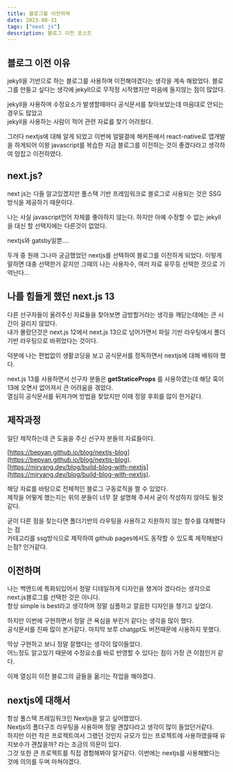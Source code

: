 ```yaml
---
title: 블로그를 이전하며
date: 2023-08-31
tags: ["next js"]
description: 블로그 이전 포스트
---
```


## 블로그 이전 이유

jekyll을 기반으로 하는 블로그를 사용하며 이전해야겠다는 생각을 계속 해왔었다.
블로그를 만들고 싶다는 생각에 jekyll으로 무작정 시작했지만 마음에 들지않는 점이 많았다.

jekyll을 사용하며 수정요소가 발생할때마다 공식문서를 찾아보았는데 마음대로 안되는 경우도 많았고  
jekyll을 사용하는 사람이 적어 관련 자료를 찾기 어려웠다.

그러다 nextjs에 대해 알게 되었고 이번에 얼떨결에 해커톤에서 react-native로 앱개발을 하게되어 이왕 javascript를 복습한 지금 블로그를 이전하는 것이 좋겠다라고 생각하여 맘잡고 이전하였다.

## next.js?

next js는 다들 알고있겠지만 풀스택 기반 프레임워크로 블로그로 사용되는 것은 SSG방식을 제공하기 때문이다.

나는 사실 javascript언어 자체를 좋아하지 않는다. 하지만 아예 수정할 수 없는 jekyll을 대신 할 선택지에는 다른것이 없었다.

nextjs와 gatsby일뿐....

두개 중 원래 그나마 궁금했었던 nextjs를 선택하여 블로그를 이전하게 되었다.
이렇게 말하면 대충 선택한거 같지만 그때의 나는 사용자수, 여러 자료 유무등 선택한 것으로 기억난다...

## 나를 힘들게 했던 next.js 13

다른 선구자들이 올려주신 자료들을 찾아보면 금방할거라는 생각을 깨닫는데에는 큰 시간이 걸리지 않았다.  
내가 몰랐던것은 next.js 12에서 next.js 13으로 넘어가면서 파일 기반 라우팅에서 폴더 기반 라우팅으로 바뀌었다는 것이다.

덕분에 나는 편법없이 생활코딩을 보고 공식문서를 정독하면서 nextjs에 대해 배워야 했다.

next.js 13를 사용하면서 선구자 분들은 **getStaticeProps** 를 사용하였는데 해당 훅이 13에 오면서 없어져서 큰 어려움을 겪었다.  
열심히 공식문서를 뒤져가며 방법을 찾았지만 이때 정말 후회를 많이 한거같다.

## 제작과정

일단 제작하는데 큰 도움을 주신 선구자 분들의 자료들이다.

[https://bepyan.github.io/blog/nextjs-blog](https://bepyan.github.io/blog/nextjs-blog).  
[https://miryang.dev/blog/build-blog-with-nextjs](https://miryang.dev/blog/build-blog-with-nextjs).

해당 자료를 바탕으로 전체적인 블로그 구동로직을 짤 수 있었다.  
제작을 어떻게 했는지는 위의 분들이 너무 잘 설명해 주셔서 굳이 작성하지 않아도 될것같다.

굳이 다른 점을 찾는다면 폴더기반의 라우팅을 사용하고 지원하지 않는 함수를 대체했다는 점  
카테고리를 ssg방식으로 제작하여 github pages에서도 동작할 수 있도록 제작해놨다는점? 인거같다.

## 이전하며

나는 백엔드에 특화되있어서 정말 디테일하게 디자인을 챙겨야 겠다라는 생각으로 next.js블로그를 선택한 것은 아니다.  
항상 simple is best라고 생각하며 정말 심플하고 깔끔한 디자인을 챙기고 싶었다.

하지만 이번에 구현하면서 정말 큰 욕심을 부린거 같다는 생각을 많이 했다.  
공식문서를 진짜 많이 본거같다. 마지막 보루 chatgpt도 버전때문에 사용하지 못했다.

막상 구현하고 보니 정말 잘했다는 생각이 많이들었다.  
어느정도 알고있기 때문에 수정요소를 바로 반영할 수 있다는 점이 가장 큰 이점인거 같다.

이제 열심히 이전 블로그의 글들을 옮기는 작업을 해야겠다.

## nextjs에 대해서

항상 풀스택 프레임워크인 Nextjs을 알고 싶어했었다.  
Nextjs의 폴더구조 라우팅을 사용하며 정말 괜찮다라고 생각이 많이 들었던거같다.  
하지만 이런 작은 프로젝트여서 그랬던 것인지 규모가 있는 프로젝트에 사용하였을때 유지보수가 괜찮을까? 라는 조금의 의문이 있다.  
그것 또한 큰 프로젝트를 직접 경험해봐야 알거같다. 이번에는 nextjs를 사용해봤다는 것에 의의를 두며 마쳐야겠다.
